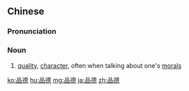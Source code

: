 ==Chinese==
{{zh-forms}}

===Pronunciation===
{{zh-pron
|m=pǐndé
|c=ban2 dak1
|mn=qz:phín-tiak/tw,xm,zz:phín-tek
|ma=Zh-pindé.ogg
|cat=n
}}

===Noun===
{{zh-noun}}
# {{lb|zh|a person's}} [[quality]], [[character]], often when talking about one's [[moral]]s

[[ko:品德]]
[[hu:品德]]
[[mg:品德]]
[[ja:品德]]
[[zh:品德]]